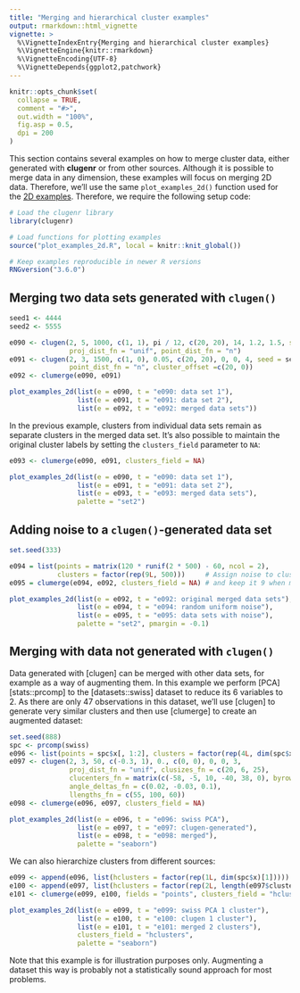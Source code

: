 ```yaml
---
title: "Merging and hierarchical cluster examples"
output: rmarkdown::html_vignette
vignette: >
  %\VignetteIndexEntry{Merging and hierarchical cluster examples}
  %\VignetteEngine{knitr::rmarkdown}
  %\VignetteEncoding{UTF-8}
  %\VignetteDepends{ggplot2,patchwork}
---
```


```r
knitr::opts_chunk$set(
  collapse = TRUE,
  comment = "#>",
  out.width = "100%",
  fig.asp = 0.5,
  dpi = 200
)
```

This section contains several examples on how to merge cluster data, either
generated with **clugenr** or from other sources. Although it is possible to
merge data in any dimension, these examples will focus on merging 2D data.
Therefore, we'll use the same `plot_examples_2d()` function used for the [2D examples](articles/examples3d2.html). Therefore, we require the following setup
code:

```r
# Load the clugenr library
library(clugenr)

# Load functions for plotting examples
source("plot_examples_2d.R", local = knitr::knit_global())

# Keep examples reproducible in newer R versions
RNGversion("3.6.0")
```

## Merging two data sets generated with `clugen()`

```r
seed1 <- 4444
seed2 <- 5555
```

```r
e090 <- clugen(2, 5, 1000, c(1, 1), pi / 12, c(20, 20), 14, 1.2, 1.5, seed = seed1,
               proj_dist_fn = "unif", point_dist_fn = "n")
e091 <- clugen(2, 3, 1500, c(1, 0), 0.05, c(20, 20), 0, 0, 4, seed = seed2,
               point_dist_fn = "n", cluster_offset =c(20, 0))
e092 <- clumerge(e090, e091)
```

```r
plot_examples_2d(list(e = e090, t = "e090: data set 1"),
                 list(e = e091, t = "e091: data set 2"),
                 list(e = e092, t = "e092: merged data sets"))
```

In the previous example, clusters from individual data sets remain as separate
clusters in the merged data set. It's also possible to maintain the original
cluster labels by setting the `clusters_field` parameter to `NA`:

```r
e093 <- clumerge(e090, e091, clusters_field = NA)
```

```r
plot_examples_2d(list(e = e090, t = "e090: data set 1"),
                 list(e = e091, t = "e091: data set 2"),
                 list(e = e093, t = "e093: merged data sets"),
                 palette = "set2")
```

## Adding noise to a `clugen()`-generated data set

```r
set.seed(333)

e094 = list(points = matrix(120 * runif(2 * 500) - 60, ncol = 2),
            clusters = factor(rep(9L, 500)))     # Assign noise to cluster 9
e095 = clumerge(e094, e092, clusters_field = NA) # and keep it 9 when merging
```

```r
plot_examples_2d(list(e = e092, t = "e092: original merged data sets"),
                 list(e = e094, t = "e094: random uniform noise"),
                 list(e = e095, t = "e095: data sets with noise"),
                 palette = "set2", pmargin = -0.1)
```

## Merging with data not generated with `clugen()`

Data generated with [clugen] can be merged with other data sets, for example as
a way of augmenting them. In this example we perform [PCA][stats::prcomp] to
the [datasets::swiss] dataset to reduce its 6 variables to 2. As there are only
47 observations in this dataset, we'll use [clugen] to generate very similar
clusters and then use [clumerge] to create an augmented dataset:

```r
set.seed(888)
spc <- prcomp(swiss)
e096 <- list(points = spc$x[, 1:2], clusters = factor(rep(4L, dim(spc$x)[1])))
e097 <- clugen(2, 3, 50, c(-0.3, 1), 0., c(0, 0), 0, 0, 3,
               proj_dist_fn = "unif", clusizes_fn = c(20, 6, 25),
               clucenters_fn = matrix(c(-58, -5, 10, -40, 38, 0), byrow = TRUE, ncol = 2),
               angle_deltas_fn = c(0.02, -0.03, 0.1),
               llengths_fn = c(55, 100, 60))
e098 <- clumerge(e096, e097, clusters_field = NA)
```

```r
plot_examples_2d(list(e = e096, t = "e096: swiss PCA"),
                 list(e = e097, t = "e097: clugen-generated"),
                 list(e = e098, t = "e098: merged"),
                 palette = "seaborn")
```

We can also hierarchize clusters from different sources:

```r
e099 <- append(e096, list(hclusters = factor(rep(1L, dim(spc$x)[1]))))
e100 <- append(e097, list(hclusters = factor(rep(2L, length(e097$clusters)))))
e101 <- clumerge(e099, e100, fields = "points", clusters_field = "hclusters")
```

```r
plot_examples_2d(list(e = e099, t = "e099: swiss PCA 1 cluster"),
                 list(e = e100, t = "e100: clugen 1 cluster"),
                 list(e = e101, t = "e101: merged 2 clusters"),
                 clusters_field = "hclusters",
                 palette = "seaborn")
```

Note that this example is for illustration purposes only. Augmenting a dataset
this way is probably not a statistically sound approach for most problems.

